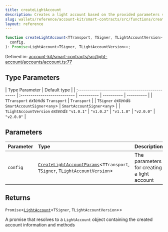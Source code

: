 ```yaml
---
title: createLightAccount
description: Creates a light account based on the provided parameters such as transport, chain, signer, init code, and more. Ensures that an account is configured and returned with various capabilities, such as transferring ownership and retrieving the owner's address.
slug: wallets/reference/account-kit/smart-contracts/src/functions/createLightAccount
layout: reference
---
```


```ts
function createLightAccount<TTransport, TSigner, TLightAccountVersion>(
  config,
): Promise<LightAccount<TSigner, TLightAccountVersion>>;
```

Defined in: [account-kit/smart-contracts/src/light-account/accounts/account.ts:77](https://github.com/alchemyplatform/aa-sdk/blob/49e74eee8606f480b200b4612d00d950da8a8742/account-kit/smart-contracts/src/light-account/accounts/account.ts#L77)

## Type Parameters

| Type Parameter                                   | Default type                 |
| :----------------------------------------------- | :--------------------------- | ---------- | ---------- | ---------- |
| `TTransport` _extends_ `Transport`               | `Transport`                  |
| `TSigner` _extends_ `SmartAccountSigner`\<`any`> | `SmartAccountSigner`\<`any`> |
| `TLightAccountVersion` _extends_ `"v1.0.1"`      | `"v1.0.2"`                   | `"v1.1.0"` | `"v2.0.0"` | `"v2.0.0"` |

## Parameters

| Parameter | Type                                                                                                                         | Description                                 |
| :-------- | :--------------------------------------------------------------------------------------------------------------------------- | :------------------------------------------ |
| `config`  | [`CreateLightAccountParams`](../type-aliases/CreateLightAccountParams.mdx)\<`TTransport`, `TSigner`, `TLightAccountVersion`> | The parameters for creating a light account |

## Returns

`Promise`\<[`LightAccount`](../type-aliases/LightAccount.mdx)\<`TSigner`, `TLightAccountVersion`>>

A promise that resolves to a `LightAccount` object containing the created account information and methods
